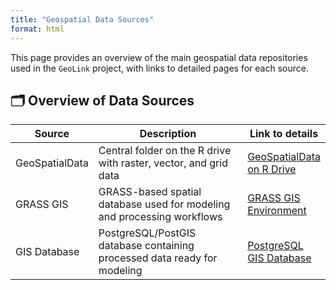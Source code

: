 ```yaml
---
title: "Geospatial Data Sources"
format: html
---
```


This page provides an overview of the main geospatial data repositories used in the `GeoLink` project, with links to detailed pages for each source.

## 🗂️ Overview of Data Sources

| Source           | Description                                                                 | Link to details |
|------------------|-----------------------------------------------------------------------------|-----------------|
| GeoSpatialData   | Central folder on the R drive with raster, vector, and grid data            | [GeoSpatialData on R Drive](data_geospatialdata.qmd) |
| GRASS GIS        | GRASS-based spatial database used for modeling and processing workflows     | [GRASS GIS Environment](data_grass.qmd) |
| GIS Database     | PostgreSQL/PostGIS database containing processed data ready for modeling    | [PostgreSQL GIS Database](data_gisdb.qmd) |
